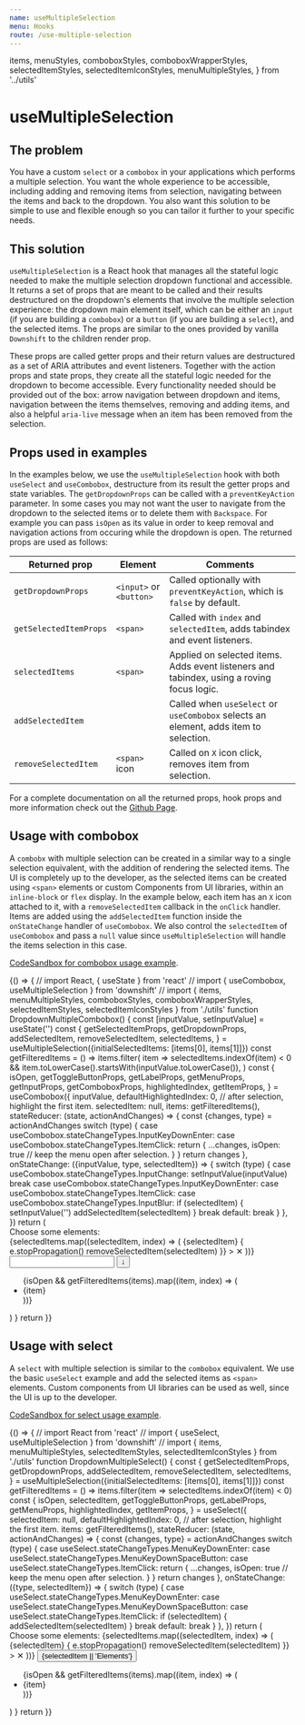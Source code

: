 ```yaml
---
name: useMultipleSelection
menu: Hooks
route: /use-multiple-selection
---
```


  items,
  menuStyles,
  comboboxStyles,
  comboboxWrapperStyles,
  selectedItemStyles,
  selectedItemIconStyles,
  menuMultipleStyles,
} from '../utils'

# useMultipleSelection

## The problem

You have a custom `select` or a `combobox` in your applications which performs a
multiple selection. You want the whole experience to be accessible, including
adding and removing items from selection, navigating between the items and back
to the dropdown. You also want this solution to be simple to use and flexible
enough so you can tailor it further to your specific needs.

## This solution

`useMultipleSelection` is a React hook that manages all the stateful logic
needed to make the multiple selection dropdown functional and accessible. It
returns a set of props that are meant to be called and their results
destructured on the dropdown's elements that involve the multiple selection
experience: the dropdown main element itself, which can be either an `input` (if
you are building a `combobox`) or a `button` (if you are building a `select`),
and the selected items. The props are similar to the ones provided by vanilla
`Downshift` to the children render prop.

These props are called getter props and their return values are destructured as
a set of ARIA attributes and event listeners. Together with the action props and
state props, they create all the stateful logic needed for the dropdown to
become accessible. Every functionality needed should be provided out of the box:
arrow navigation between dropdown and items, navigation between the items
themselves, removing and adding items, and also a helpful `aria-live` message
when an item has been removed from the selection.

## Props used in examples

In the examples below, we use the `useMultipleSelection` hook with both
`useSelect` and `useCombobox`, destructure from its result the getter props and
state variables. The `getDropdownProps` can be called with a `preventKeyAction`
parameter. In some cases you may not want the user to navigate from the dropdown
to the selected items or to delete them with `Backspace`. For example you can
pass `isOpen` as its value in order to keep removal and navigation actions from
occuring while the dropdown is open. The returned props are used as follows:

| Returned prop          | Element                 | Comments                                                                                  |
| ---------------------- | ----------------------- | ----------------------------------------------------------------------------------------- |
| `getDropdownProps`     | `<input>` or `<button>` | Called optionally with `preventKeyAction`, which is `false` by default.                   |
| `getSelectedItemProps` | `<span>`                | Called with `index` and `selectedItem`, adds tabindex and event listeners.                |
| `selectedItems`        | `<span>`                | Applied on selected items. Adds event listeners and tabindex, using a roving focus logic. |
| `addSelectedItem`      |                         | Called when `useSelect` or `useCombobox` selects an element, adds item to selection.      |
| `removeSelectedItem`   | `<span>` icon           | Called on `X` icon click, removes item from selection.                                    |

For a complete documentation on all the returned props, hook props and more
information check out the [Github Page][use-multiple-selection-github].

## Usage with combobox

A `combobx` with multiple selection can be created in a similar way to a single
selection equivalent, with the addition of rendering the selected items. The UI
is completely up to the developer, as the selected items can be created using
`<span>` elements or custom Components from UI libraries, within an
`inline-block` or `flex` display. In the example below, each item has an `X`
icon attached to it, with a `removeSelectedItem` callback in the `onClick`
handler. Items are added using the `addSelectedItem` function inside the
`onStateChange` handler of `useCombobox`. We also control the `selectedItem` of
`useCombobox` and pass a `null` value since `useMultipleSelection` will handle
the items selection in this case.

[CodeSandbox for combobox usage example][code-sandbox-combobox-usage].

<Playground>
  {() => {
    // import React, { useState } from 'react'
    // import { useCombobox, useMultipleSelection } from 'downshift'
    // import { items, menuMultipleStyles, comboboxStyles, comboboxWrapperStyles, selectedItemStyles, selectedItemIconStyles } from './utils'
    function DropdownMultipleCombobox() {
      const [inputValue, setInputValue] = useState('')
      const {
        getSelectedItemProps,
        getDropdownProps,
        addSelectedItem,
        removeSelectedItem,
        selectedItems,
      } = useMultipleSelection({initialSelectedItems: [items[0], items[1]]})
      const getFilteredItems = () =>
        items.filter(
          item =>
            selectedItems.indexOf(item) < 0 &&
            item.toLowerCase().startsWith(inputValue.toLowerCase()),
        )
      const {
        isOpen,
        getToggleButtonProps,
        getLabelProps,
        getMenuProps,
        getInputProps,
        getComboboxProps,
        highlightedIndex,
        getItemProps,
      } = useCombobox({
        inputValue,
        defaultHighlightedIndex: 0, // after selection, highlight the first item.
        selectedItem: null,
        items: getFilteredItems(),
        stateReducer: (state, actionAndChanges) => {
          const {changes, type} = actionAndChanges
          switch (type) {
            case useCombobox.stateChangeTypes.InputKeyDownEnter:
            case useCombobox.stateChangeTypes.ItemClick:
              return {
                ...changes,
                isOpen: true // keep the menu open after selection.
              }
          }
          return changes
        },
        onStateChange: ({inputValue, type, selectedItem}) => {
          switch (type) {
            case useCombobox.stateChangeTypes.InputChange:
              setInputValue(inputValue)
              break
            case useCombobox.stateChangeTypes.InputKeyDownEnter:
            case useCombobox.stateChangeTypes.ItemClick:
            case useCombobox.stateChangeTypes.InputBlur:
              if (selectedItem) {
                setInputValue('')
                addSelectedItem(selectedItem)
              }
              break
            default:
              break
          }
        },
      })
      return (
        <div>
          <label {...getLabelProps()}>Choose some elements:</label>
          <div style={comboboxWrapperStyles}>
            {selectedItems.map((selectedItem, index) => (
              <span
                style={selectedItemStyles}
                key={`selected-item-${index}`}
                {...getSelectedItemProps({selectedItem, index})}
              >
                {selectedItem}
                <span
                  style={selectedItemIconStyles}
                  onClick={e => {
                    e.stopPropagation()
                    removeSelectedItem(selectedItem)
                  }}
                >
                  &#10005;
                </span>
              </span>
            ))}
            <div style={comboboxStyles} {...getComboboxProps()}>
              <input
                {...getInputProps(getDropdownProps({preventKeyAction: isOpen}))}
              />
              <button {...getToggleButtonProps()} aria-label={'toggle menu'}>
                &#8595;
              </button>
            </div>
          </div>
          <ul {...getMenuProps()} style={menuMultipleStyles}>
            {isOpen &&
              getFilteredItems(items).map((item, index) => (
                <li
                  style={
                    highlightedIndex === index
                      ? {backgroundColor: '#bde4ff'}
                      : {}
                  }
                  key={`${item}${index}`}
                  {...getItemProps({item, index})}
                >
                  {item}
                </li>
              ))}
          </ul>
        </div>
      )
    }
    return <DropdownMultipleCombobox />
  }}
</Playground>

## Usage with select

A `select` with multiple selection is similar to the `combobox` equivalent. We
use the basic `useSelect` example and add the selected items as `<span>`
elements. Custom components from UI libraries can be used as well, since the UI
is up to the developer.

[CodeSandbox for select usage example][code-sandbox-select-usage].

<Playground>
  {() => {
    // import React from 'react'
    // import { useSelect, useMultipleSelection } from 'downshift'
    // import { items, menuMultipleStyles, selectedItemStyles, selectedItemIconStyles } from './utils'
    function DropdownMultipleSelect() {
      const {
        getSelectedItemProps,
        getDropdownProps,
        addSelectedItem,
        removeSelectedItem,
        selectedItems,
      } = useMultipleSelection({initialSelectedItems: [items[0], items[1]]})
      const getFilteredItems = () =>
        items.filter(item => selectedItems.indexOf(item) < 0)
      const {
        isOpen,
        selectedItem,
        getToggleButtonProps,
        getLabelProps,
        getMenuProps,
        highlightedIndex,
        getItemProps,
      } = useSelect({
        selectedItem: null,
        defaultHighlightedIndex: 0, // after selection, highlight the first item.
        items: getFilteredItems(),
          stateReducer: (state, actionAndChanges) => {
          const {changes, type} = actionAndChanges
          switch (type) {
            case useSelect.stateChangeTypes.MenuKeyDownEnter:
            case useSelect.stateChangeTypes.MenuKeyDownSpaceButton:
            case useSelect.stateChangeTypes.ItemClick:
              return {
                ...changes,
                isOpen: true // keep the menu open after selection.
              }
          }
          return changes
        },
        onStateChange: ({type, selectedItem}) => {
          switch (type) {
            case useSelect.stateChangeTypes.MenuKeyDownEnter:
            case useSelect.stateChangeTypes.MenuKeyDownSpaceButton:
            case useSelect.stateChangeTypes.ItemClick:
              if (selectedItem) {
                addSelectedItem(selectedItem)
              }
              break
            default:
              break
          }
        },
      })
      return (
        <div>
          <label {...getLabelProps()}>Choose some elements:</label>
          {selectedItems.map((selectedItem, index) => (
            <span
              style={selectedItemStyles}
              key={`selected-item-${index}`}
              {...getSelectedItemProps({selectedItem, index})}
            >
              {selectedItem}
              <span
                style={selectedItemIconStyles}
                onClick={e => {
                  e.stopPropagation()
                  removeSelectedItem(selectedItem)
                }}
              >
                &#10005;
              </span>
            </span>
          ))}
          <button
            {...getToggleButtonProps(
              getDropdownProps({preventKeyAction: isOpen}),
            )}
          >
            {selectedItem || 'Elements'}
          </button>
          <ul {...getMenuProps()} style={menuMultipleStyles}>
            {isOpen &&
              getFilteredItems(items).map((item, index) => (
                <li
                  style={
                    highlightedIndex === index
                      ? {backgroundColor: '#bde4ff'}
                      : {}
                  }
                  key={`${item}${index}`}
                  {...getItemProps({item, index})}
                >
                  {item}
                </li>
              ))}
          </ul>
        </div>
      )
    }
    return <DropdownMultipleSelect />
  }}
</Playground>

[use-multiple-selection-github]:
  https://github.com/downshift-js/downshift/tree/master/src/hooks/useMultipleSelection
[code-sandbox-combobox-usage]:
  https://codesandbox.io/s/github/kentcdodds/downshift-examples?file=/src/hooks/useMultipleSelection/combobox.js
[code-sandbox-select-usage]:
  https://codesandbox.io/s/github/kentcdodds/downshift-examples?file=/src/hooks/useMultipleSelection/select.js